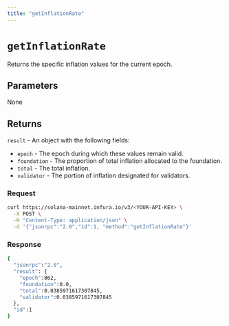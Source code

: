 ```yaml
---
title: "getInflationRate"
---
```



# `getInflationRate`

Returns the specific inflation values for the current epoch.

## Parameters

None

## Returns

`result` - An object with the following fields:

- `epoch` - The epoch during which these values remain valid.
- `foundation` - The proportion of total inflation allocated to the foundation.
- `total` - The total inflation.
- `validator` - The portion of inflation designated for validators.

### Request

<Tabs>
  <TabItem value="curl">

  ```bash
  curl https://solana-mainnet.infura.io/v3/<YOUR-API-KEY> \
    -X POST \
    -H "Content-Type: application/json" \
    -d '{"jsonrpc":"2.0","id":1, "method":"getInflationRate"}'
   ```

  </TabItem>
</Tabs>

### Response

<Tabs>
  <TabItem value="JSON">

  ```bash
  {
    "jsonrpc":"2.0",
    "result": {
      "epoch":862,
      "foundation":0.0,
      "total":0.0385971617307845,
      "validator":0.0385971617307845
    },
    "id":1
  }
  ```

  </TabItem>
</Tabs>